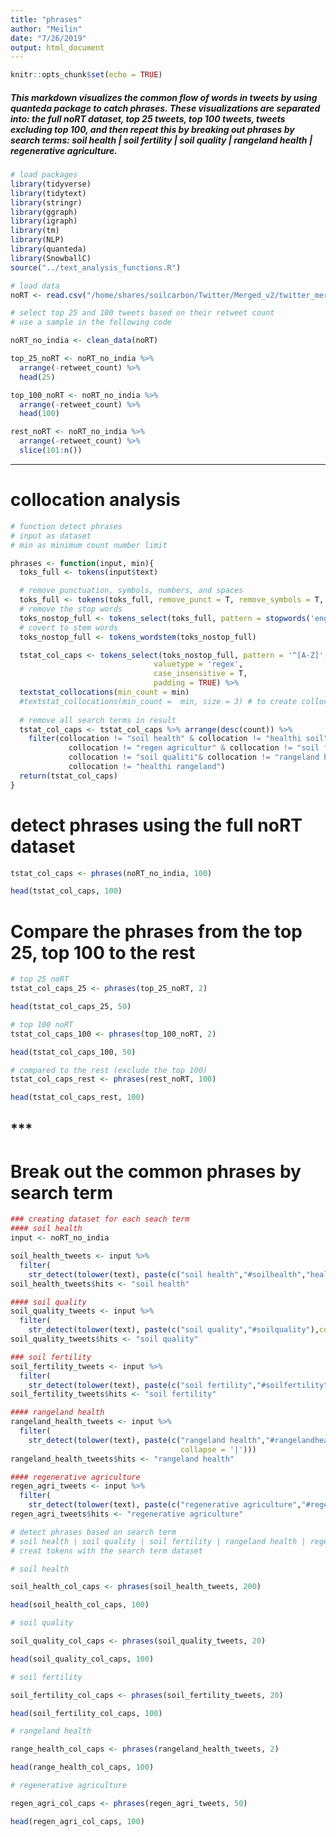 ```yaml
---
title: "phrases"
author: "Meilin"
date: "7/26/2019"
output: html_document
---
```


```r
knitr::opts_chunk$set(echo = TRUE)
```

##### This markdown visualizes the common flow of words in tweets by using quanteda package to catch phrases. These visualizations are separated into: the full noRT dataset, top 25 tweets, top 100 tweets, tweets excluding top 100, and then repeat this by breaking out phrases by search terms: soil health | soil fertility | soil quality | rangeland health | regenerative agriculture.

```r
# load packages
library(tidyverse)
library(tidytext)
library(stringr)
library(ggraph)
library(igraph)
library(tm)
library(NLP)
library(quanteda)
library(SnowballC)
source("../text_analysis_functions.R")

# load data
noRT <- read.csv("/home/shares/soilcarbon/Twitter/Merged_v2/twitter_merged_noRT_v2.csv", stringsAsFactors = FALSE) 
```


```r
# select top 25 and 100 tweets based on their retweet count
# use a sample in the following code

noRT_no_india <- clean_data(noRT)

top_25_noRT <- noRT_no_india %>%
  arrange(-retweet_count) %>%
  head(25)

top_100_noRT <- noRT_no_india %>% 
  arrange(-retweet_count) %>% 
  head(100)

rest_noRT <- noRT_no_india %>% 
  arrange(-retweet_count) %>%
  slice(101:n())
```

***
# collocation analysis
```r
# function detect phrases
# input as dataset
# min as minimum count number limit

phrases <- function(input, min){
  toks_full <- tokens(input$text)

  # remove punctuation, symbols, numbers, and spaces
  toks_full <- tokens(toks_full, remove_punct = T, remove_symbols = T, remove_numbers = T)
  # remove the stop words
  toks_nostop_full <- tokens_select(toks_full, pattern = stopwords('english'), selection = 'remove')
  # covert to stem words
  toks_nostop_full <- tokens_wordstem(toks_nostop_full)

  tstat_col_caps <- tokens_select(toks_nostop_full, pattern = '^[A-Z]', 
                                valuetype = 'regex', 
                                case_insensitive = T, 
                                padding = TRUE) %>% 
  textstat_collocations(min_count = min)
  #textstat_collocations(min_count =  min, size = 3) # to create collocations of 3 words
  
  # remove all search terms in result
  tstat_col_caps <- tstat_col_caps %>% arrange(desc(count)) %>% 
    filter(collocation != "soil health" & collocation != "healthi soil" & 
             collocation != "regen agricultur" & collocation != "soil fertil" & 
             collocation != "soil qualiti"& collocation != "rangeland health" & 
             collocation != "healthi rangeland")
  return(tstat_col_caps)
}
```

# detect phrases using the full noRT dataset
```r
tstat_col_caps <- phrases(noRT_no_india, 100)

head(tstat_col_caps, 100)
```

# Compare the phrases from the top 25, top 100 to the rest
```r
# top 25 noRT
tstat_col_caps_25 <- phrases(top_25_noRT, 2)

head(tstat_col_caps_25, 50) 
```

```r
# top 100 noRT
tstat_col_caps_100 <- phrases(top_100_noRT, 2)

head(tstat_col_caps_100, 50) 
```

```r
# compared to the rest (exclude the top 100)
tstat_col_caps_rest <- phrases(rest_noRT, 100)

head(tstat_col_caps_rest, 100)
```

***
---------------------------------------------
# Break out the common phrases by search term

```r
### creating dataset for each seach term
#### soil health
input <- noRT_no_india

soil_health_tweets <- input %>% 
  filter(
    str_detect(tolower(text), paste(c("soil health","#soilhealth","healthy soil","#healthysoil"), collapse = '|')))
soil_health_tweets$hits <- "soil health"

#### soil quality
soil_quality_tweets <- input %>% 
  filter(
    str_detect(tolower(text), paste(c("soil quality","#soilquality"),collapse = '|')))
soil_quality_tweets$hits <- "soil quality"

### soil fertility
soil_fertility_tweets <- input %>% 
  filter(
    str_detect(tolower(text), paste(c("soil fertility","#soilfertility"),collapse = '|')))
soil_fertility_tweets$hits <- "soil fertility"

#### rangeland health
rangeland_health_tweets <- input %>% 
  filter(
    str_detect(tolower(text), paste(c("rangeland health","#rangelandhealth","healthy rangelands", "#healthyrangelands"),
                                      collapse = '|')))
rangeland_health_tweets$hits <- "rangeland health"

#### regenerative agriculture
regen_agri_tweets <- input %>% 
  filter(
    str_detect(tolower(text), paste(c("regenerative agriculture","#regenerativeagriculture"), collapse = '|')))
regen_agri_tweets$hits <- "regenerative agriculture"

```

```r
# detect phrases based on search term
# soil health | soil quality | soil fertility | rangeland health | regenerative agriculture
# creat tokens with the search term dataset

# soil health

soil_health_col_caps <- phrases(soil_health_tweets, 200)

head(soil_health_col_caps, 100)
```

```r
# soil quality

soil_quality_col_caps <- phrases(soil_quality_tweets, 20)

head(soil_quality_col_caps, 100)
```

```r
# soil fertility

soil_fertility_col_caps <- phrases(soil_fertility_tweets, 20)

head(soil_fertility_col_caps, 100)
```

```r
# rangeland health

range_health_col_caps <- phrases(rangeland_health_tweets, 2)

head(range_health_col_caps, 100)
```

```r
# regenerative agriculture

regen_agri_col_caps <- phrases(regen_agri_tweets, 50)

head(regen_agri_col_caps, 100)
```
